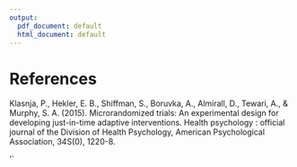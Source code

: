 ```yaml
---
output:
  pdf_document: default
  html_document: default
---
```

<!--`r if (knitr::is_html_output()) '-->
# References {-}

Klasnja, P., Hekler, E. B., Shiffman, S., Boruvka, A., Almirall, D., Tewari, A., & Murphy, S. A. (2015). Microrandomized trials: An experimental design for developing just-in-time adaptive interventions. Health psychology : official journal of the Division of Health Psychology, American Psychological Association, 34S(0), 1220-8.

'`
